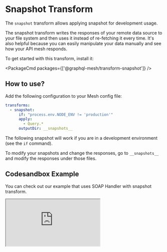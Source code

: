 
# Snapshot Transform

The `snapshot` transform allows applying snapshot for development usage.

The snapshot transform writes the responses of your remote data source to your file system and then uses it instead of re-fetching it every time. It's also helpful because you can easily manipulate your data manually and see how your API mesh responds.

To get started with this transform, install it:

<PackageCmd packages={['@graphql-mesh/transform-snapshot']} />

## How to use?

Add the following configuration to your Mesh config file:

```yaml
transforms:
  - snapshot:
      if: "process.env.NODE_ENV != 'production'"
      apply:
        - Query.*
      outputDir: __snapshots__
```

The following snapshot will work if you are in a development environment (see the `if` command).

To modify your snapshots and change the responses, go to `__snapshots__` and modify the responses under those files.

## Codesandbox Example

You can check out our example that uses SOAP Handler with snapshot transform.

<iframe
  src="https://codesandbox.io/embed/github/Urigo/graphql-mesh/tree/master/examples/soap-country-info?fontsize=14&hidenavigation=1&theme=dark&module=%2F.meshrc.yml"
  className="mt-6 w-full h-[500px] rounded-md"
  title="country-info-example"
  allow="geolocation; microphone; camera; midi; vr; accelerometer; gyroscope; payment; ambient-light-sensor; encrypted-media; usb"
  sandbox="allow-modals allow-forms allow-popups allow-scripts allow-same-origin"
/>

## Config API Reference


<API />
